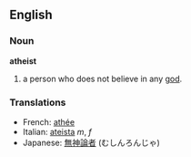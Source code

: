==English==
===Noun===
'''atheist'''

# a person who does not believe in any [[god]].

===Translations===
*French: [[athée]]
*Italian: [[ateista]] ''m'', ''f''
*Japanese: [[無神論者]] (むしんろんじゃ)
